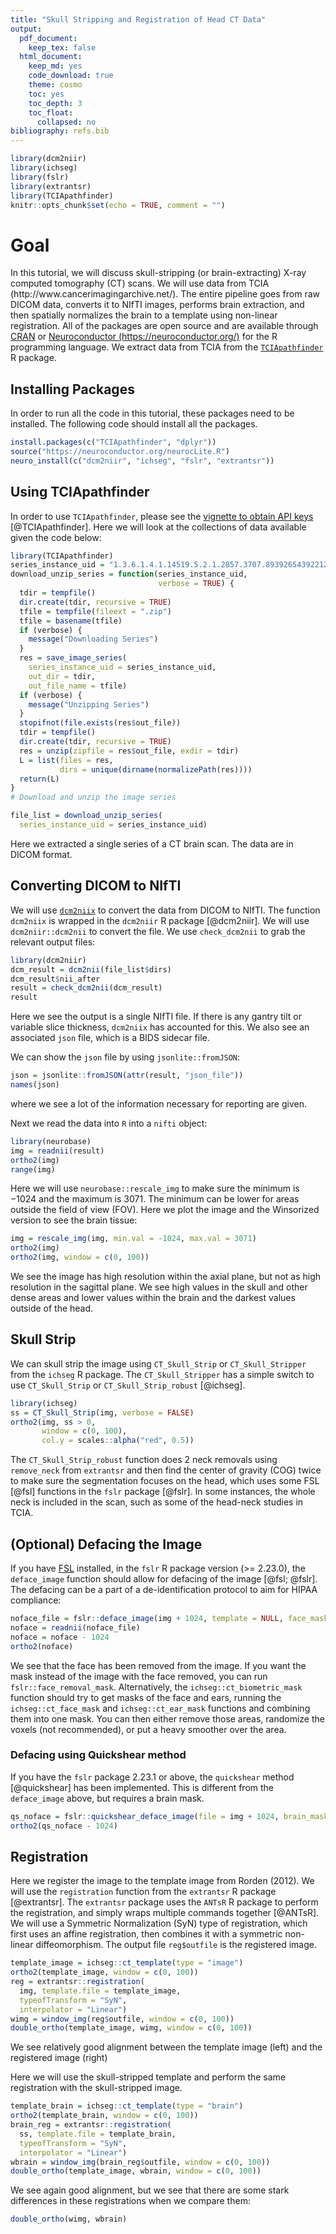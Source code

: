 ```yaml
---
title: "Skull Stripping and Registration of Head CT Data"
output:
  pdf_document:
    keep_tex: false
  html_document:
    keep_md: yes
    code_download: true    
    theme: cosmo
    toc: yes
    toc_depth: 3
    toc_float:
      collapsed: no
bibliography: refs.bib
---
```



```r
library(dcm2niir)
library(ichseg)
library(fslr)
library(extrantsr)
library(TCIApathfinder)
knitr::opts_chunk$set(echo = TRUE, comment = "")
```


# Goal
In this tutorial, we will discuss skull-stripping (or brain-extracting) X-ray computed tomography (CT) scans.  We will use data from TCIA (http://www.cancerimagingarchive.net/).  The entire pipeline goes from raw DICOM data, converts it to NIfTI images, performs brain extraction, and then spatially normalizes the brain to a template using non-linear registration.  All of the packages are open source and are available through [CRAN](https://cran.r-project.org/) or [Neuroconductor (https://neuroconductor.org/)](https://neuroconductor.org/) for the R programming language.  We extract data from TCIA from the [`TCIApathfinder`](https://CRAN.R-project.org/package=TCIApathfinder) R package.

## Installing Packages

In order to run all the code in this tutorial, these packages need to be installed.  The following code should install all the packages. 

```r
install.packages(c("TCIApathfinder", "dplyr"))
source("https://neuroconductor.org/neurocLite.R") 
neuro_install(c("dcm2niir", "ichseg", "fslr", "extrantsr"))
```



## Using TCIApathfinder

In order to use `TCIApathfinder`, please see the [vignette to obtain API keys](https://cran.r-project.org/web/packages/TCIApathfinder/vignettes/introduction.html) [@TCIApathfinder].  Here we will look at the collections of data available given the code below:

```r
library(TCIApathfinder)
series_instance_uid = "1.3.6.1.4.1.14519.5.2.1.2857.3707.893926543922125108620513439908"
download_unzip_series = function(series_instance_uid,
                                 verbose = TRUE) {
  tdir = tempfile()
  dir.create(tdir, recursive = TRUE)
  tfile = tempfile(fileext = ".zip")
  tfile = basename(tfile)
  if (verbose) {
    message("Downloading Series")
  }
  res = save_image_series(
    series_instance_uid = series_instance_uid, 
    out_dir = tdir, 
    out_file_name = tfile)
  if (verbose) {
    message("Unzipping Series")
  }  
  stopifnot(file.exists(res$out_file))
  tdir = tempfile()
  dir.create(tdir, recursive = TRUE)
  res = unzip(zipfile = res$out_file, exdir = tdir)
  L = list(files = res,
           dirs = unique(dirname(normalizePath(res))))
  return(L)
}
# Download and unzip the image series

file_list = download_unzip_series(
  series_instance_uid = series_instance_uid)
```

Here we extracted a single series of a CT brain scan.  The data are in DICOM format.

## Converting DICOM to NIfTI

We will use [`dcm2niix`](https://github.com/rordenlab/dcm2niix) to convert the data from DICOM to NIfTI.  The function `dcm2niix` is wrapped in the `dcm2niir` R package [@dcm2niir].  We will use `dcm2niir::dcm2nii` to convert the file.  We use `check_dcm2nii` to grab the relevant output files:
 
```r
library(dcm2niir)
dcm_result = dcm2nii(file_list$dirs)
dcm_result$nii_after
result = check_dcm2nii(dcm_result)
result
```
Here we see the output is a single NIfTI file.  If there is any gantry tilt or variable slice thickness, `dcm2niix` has accounted for this.  We also see an associated `json` file, which is a BIDS sidecar file.

We can show the `json` file by using `jsonlite::fromJSON`:
```r
json = jsonlite::fromJSON(attr(result, "json_file"))
names(json)
```
where we see a lot of the information necessary for reporting are given.  

Next we read the data into `R` into a `nifti` object:
```r
library(neurobase)
img = readnii(result)
ortho2(img)
range(img)
```

Here we will use `neurobase::rescale_img` to make sure the minimum is $-1024$ and the maximum is $3071$.  The minimum can be lower for areas outside the field of view (FOV).  Here we plot the image and the Winsorized version to see the brain tissue:

```r
img = rescale_img(img, min.val = -1024, max.val = 3071)
ortho2(img)
ortho2(img, window = c(0, 100))
```

We see the image has high resolution within the axial plane, but not as high resolution in the sagittal plane.  We see high values in the skull and other dense areas and lower values within the brain and the darkest values outside of the head.


## Skull Strip

We can skull strip the image using `CT_Skull_Strip` or `CT_Skull_Stripper` from the `ichseg` R package.  The `CT_Skull_Stripper` has a simple switch to use `CT_Skull_Strip` or `CT_Skull_Strip_robust` [@ichseg].  
```r
library(ichseg)
ss = CT_Skull_Strip(img, verbose = FALSE)
ortho2(img, ss > 0, 
       window = c(0, 100),
       col.y = scales::alpha("red", 0.5))
```

The `CT_Skull_Strip_robust` function does 2 neck removals using `remove_neck` from `extrantsr` and then find the center of gravity (COG) twice to make sure the segmentation focuses on the head, which uses some FSL [@fsl] functions in the `fslr` package [@fslr].  In some instances, the whole neck is included in the scan, such as some of the head-neck studies in TCIA.


## (Optional) Defacing the Image

If you have [FSL](https://fsl.fmrib.ox.ac.uk/fsl/fslwiki) installed, in the `fslr` R package version (>= 2.23.0), the `deface_image` function should allow for defacing of the image [@fsl; @fslr].  The defacing can be a part of a de-identification protocol to aim for HIPAA compliance:

```r
noface_file = fslr::deface_image(img + 1024, template = NULL, face_mask = NULL)
noface = readnii(noface_file)
noface = noface - 1024
ortho2(noface)
```

We see that the face has been removed from the image.  If you want the mask instead of the image with the face removed, you can run `fslr::face_removal_mask`.  Alternatively, the `ichseg::ct_biometric_mask` function should try to get masks of the face and ears, running the `ichseg::ct_face_mask` and `ichseg::ct_ear_mask` functions and combining them into one mask.  You can then either remove those areas, randomize the voxels (not recommended), or put a heavy smoother over the area. 


### Defacing using Quickshear method
If you have the `fslr` package 2.23.1 or above, the `quickshear` method [@quickshear] has been implemented.  This is different from the `deface_image` above, but requires a brain mask.  

```r
qs_noface = fslr::quickshear_deface_image(file = img + 1024, brain_mask = ss > 0)
ortho2(qs_noface - 1024)
```



## Registration

Here we register the image to the template image from Rorden (2012).  We will use the `registration` function from the `extrantsr` R package [@extrantsr].  The `extrantsr` package uses the `ANTsR` R package to perform the registration, and simply wraps multiple commands together [@ANTsR].  We will use a Symmetric Normalization (SyN) type of registration, which first uses an affine registration, then combines it with a symmetric non-linear diffeomorphism.  The output file `reg$outfile` is the registered image.

```r
template_image = ichseg::ct_template(type = "image")
ortho2(template_image, window = c(0, 100))
reg = extrantsr::registration(
  img, template.file = template_image, 
  typeofTransform = "SyN", 
  interpolator = "Linear")
wimg = window_img(reg$outfile, window = c(0, 100))
double_ortho(template_image, wimg, window = c(0, 100))
```
We see relatively good alignment between the template image (left) and the registered image (right)

Here we will use the skull-stripped template and perform the same registration with the skull-stripped image.  
```r
template_brain = ichseg::ct_template(type = "brain")
ortho2(template_brain, window = c(0, 100))
brain_reg = extrantsr::registration(
  ss, template.file = template_brain, 
  typeofTransform = "SyN", 
  interpolator = "Linear")
wbrain = window_img(brain_reg$outfile, window = c(0, 100))
double_ortho(template_image, wbrain, window = c(0, 100))
```

We see again good alignment, but we see that there are some stark differences in these registrations when we compare them:

```r
double_ortho(wimg, wbrain)
```
